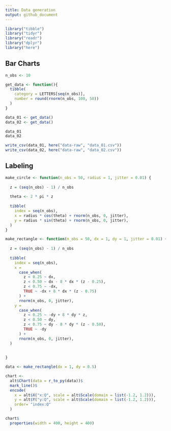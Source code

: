 ```yaml
---
title: Data generation
output: github_document
---
```


```r
library("tibble")
library("tidyr")
library("readr")
library("dplyr")
library("here")
```
## Bar Charts

```r
n_obs <- 10

get_data <- function(){
  tibble(
    category = LETTERS[seq(n_obs)],
    number = round(rnorm(n_obs, 100, 50))
  )  
}
```

```r
data_01 <- get_data()
data_02 <- get_data()
```

```r
data_01
data_02
```

```r
write_csv(data_01, here("data-raw", "data_01.csv"))
write_csv(data_02, here("data-raw", "data_02.csv"))
```

## Labeling

```r
make_circle <- function(n_obs = 50, radius = 1, jitter = 0.01) {
  
  z = (seq(n_obs) - 1) / n_obs
  
  theta <- 2 * pi * z
  
  tibble(
    index = seq(n_obs),
    x = radius * cos(theta) + rnorm(n_obs, 0, jitter),
    y = radius * sin(theta) + rnorm(n_obs, 0, jitter),
  )
}
```

```r
make_rectangle <- function(n_obs = 50, dx = 1, dy = 1, jitter = 0.01) {
  
  z = (seq(n_obs) - 1) / n_obs
    
  tibble(
    index = seq(n_obs),
    x = 
      case_when(
        z < 0.25 ~ dx,
        z < 0.50 ~ dx - 8 * dx * (z - 0.25), 
        z < 0.75 ~ -dx,
        TRUE ~ -dx + 8 * dx * (z - 0.75)
      ) + 
      rnorm(n_obs, 0, jitter),
    y = 
      case_when(
        z < 0.25 ~ -dy + 8 * dy * z,
        z < 0.50 ~ dy, 
        z < 0.75 ~ dy - 8 * dy * (z - 0.50),
        TRUE ~ -dy
      ) + 
      rnorm(n_obs, 0, jitter),    
  )
  
  
}
```

```r
data <- make_rectangle(dx = 1, dy = 0.5)
```

```r
chart <- 
  alt$Chart(data = r_to_py(data))$
  mark_line()$
  encode(
    x = alt$X("x:Q", scale = alt$Scale(domain = list(-1.2, 1.2))),
    y = alt$Y("y:Q", scale = alt$Scale(domain = list(-1.2, 1.2))),
    order= "index:Q"
  )

chart$
  properties(width = 400, height = 400)
```